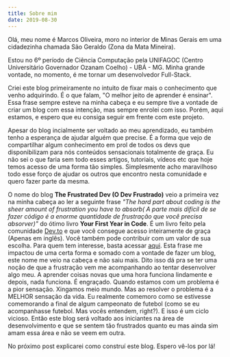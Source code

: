 ```yaml
---
title: Sobre mim
date: 2019-08-30
---
```


Olá, meu nome é Marcos Oliveira, moro no interior de Minas Gerais em uma cidadezinha chamada São Geraldo (Zona da Mata Mineira).

Estou no 6º período de Ciência Computação pela UNIFAGOC (Centro Universitário Governador Ozanam Coelho) - UBÁ - MG. Minha grande vontade, no momento, é me tornar um desenvolvedor Full-Stack.

Criei este blog primeiramente no intuito de fixar mais o conhecimento que venho adquirindo. É o que falam, "O melhor jeito de aprender é ensinar". Essa frase sempre esteve na minha cabeça e eu sempre tive a vontade de criar um blog com essa intenção, mas sempre enrolei com isso. Porém, aqui estamos, e espero que eu consiga seguir em frente com este projeto.

Apesar do blog incialmente ser voltado ao meu aprendizado, eu também tenho a esperança de ajudar alguém que precise. É a forma que vejo de compartilhar algum conhecimento em prol de todos os devs que disponibilizam para nós conteúdos sensacionais totalmente de graça. Eu não sei o que faria sem todo esses artigos, tutoriais, vídeos etc que hoje temos acesso de uma forma tão simples. Simplesmente acho maravilhoso todo esse forço de ajudar os outros que encontro nesta comunidade e quero fazer parte da mesma.

O nome do blog **The Frustrated Dev (O Dev Frustrado)** veio a primeira vez na minha cabeça ao ler a seguinte frase *"The hard part about coding is the sheer amount of frustration you have to absorb(
A parte mais difícil de se fazer código é a enorme quantidade de frustração que você precisa absorver)"* do ótimo livro **Your First Year in Code**.
É um livro feito pela comunidade [Dev.to](https://dev.to/) e que você consegue acesso inteiramente de graça (Apenas em inglês). Você também pode contribuir com um valor de sua escolha.
Para quem tem interesse, basta acessar [aqui](https://leanpub.com/firstyearincode). Esta frase me impactou de uma certa forma e somado com a vontade de fazer um blog, este nome me veio na cabeça e não saiu mais. Dito isso dá pra se ter uma noção de que a frustração vem me acompanhando ao tentar desenvolver algo meu. A aprender coisas novas que uma hora funciona lindamente e depois, nada funciona. É engraçado. Quando estamos com um problema é a pior sensação. Xingamos meio mundo. Mas ao resolver o problema é a MELHOR sensação da vida. Eu realmente comemoro como se estivesse comemorando a final de algum campeonato de futebol (como se eu acompanhasse futebol. Mas vocês entendem, right?). E isso é um ciclo vicioso.
Então este blog será voltado aos iniciantes na área de desenvolvimento e que se sentem tão frustrados quanto eu mas ainda sim amam essa área e não se veem em outra.

No próximo post explicarei como construí este blog. Espero vê-los por lá!